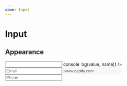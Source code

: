 ```yaml
---
name: Input
---
```



# Input

<Props of={Input} />

## Appearance

<Playground>
  <Block>
    <Input
      name="fullName"
      type="text"
      label="Full Name"
      onChange={(value, name) => console.log(value, name)}
    />
  </Block>
  <Block>
    <Input type="email" placeholder="Email" name="email" />
  </Block>
  <Block>
    <Input type="text" value="www.cabify.com" disabled label="Website" name="website" />
  </Block>
    <Block>
    <Input type="tel" placeholder="Phone" name="phone" error="Format not valid" />
  </Block>
</Playground>
